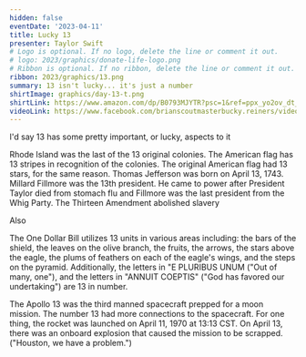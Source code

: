```yaml
---
hidden: false
eventDate: '2023-04-11'
title: Lucky 13
presenter: Taylor Swift
# Logo is optional. If no logo, delete the line or comment it out.
# logo: 2023/graphics/donate-life-logo.png
# Ribbon is optional. If no ribbon, delete the line or comment it out.
ribbon: 2023/graphics/13.png
summary: 13 isn't lucky... it's just a number
shirtImage: graphics/day-13-t.png
shirtLink: https://www.amazon.com/dp/B0793MJYTR?psc=1&ref=ppx_yo2ov_dt_b_product_details&customId=B07537PKB3
videoLink: https://www.facebook.com/brianscoutmasterbucky.reiners/videos/1024948915141127
---
```

I'd say 13 has some pretty important, or lucky, aspects to it

Rhode Island was the last of the 13 original colonies.
The American flag has 13 stripes in recognition of the colonies.
The original American flag had 13 stars, for the same reason.
Thomas Jefferson was born on April 13, 1743.
Millard Fillmore was the 13th president. He came to power after President Taylor died from stomach flu and Fillmore was the last president from the Whig Party.
The Thirteen Amendment abolished slavery

Also

The One Dollar Bill utilizes 13 units in various areas including: the bars of the shield, the leaves on the olive branch, the fruits, the arrows, the stars above the eagle, the plums of feathers on each of the eagle's wings, and the steps on the pyramid. Additionally, the letters in "E PLURIBUS UNUM ("Out of many, one"), and the letters in "ANNUIT COEPTIS" ("God has favored our undertaking") are 13 in number.

The Apollo 13 was the third manned spacecraft prepped for a moon mission. The number 13 had more connections to the spacecraft. For one thing, the rocket was launched on April 11, 1970 at 13:13 CST. On April 13, there was an onboard explosion that caused the mission to be scrapped. ("Houston, we have a problem.")

